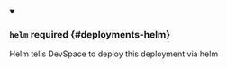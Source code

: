 


<details className="config-field" data-expandable="true" open>
<summary>

### `helm` <span className="config-field-required" data-required="false">required</span> <span className="config-field-type"></span> <span className="config-field-default"></span> <span className="config-field-enum"></span> {#deployments-helm}

Helm tells DevSpace to deploy this deployment via helm

</summary>

<PartialHelmreference />


</details>

